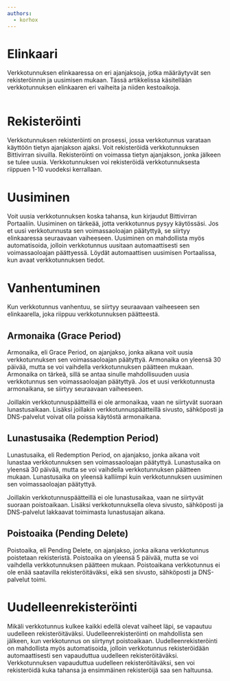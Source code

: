 ```yaml
---
authors:
  - korhox
---
```



# Elinkaari

Verkkotunnuksen elinkaaressa on eri ajanjaksoja, jotka määräytyvät sen rekisteröinnin ja uusimisen mukaan. Tässä artikkelissa käsitellään verkkotunnuksen elinkaaren eri vaiheita ja niiden kestoaikoja.

<Image img="/img/domain/domain-lifecycle-fi.svg" className="w-full shadow-lg rounded-2xl bg-white p-2 md:p-5"  />

# Rekisteröinti

Verkkotunnuksen rekisteröinti on prosessi, jossa verkkotunnus varataan käyttöön tietyn ajanjakson ajaksi. Voit rekisteröidä verkkotunnuksen Bittivirran sivuilla. Rekisteröinti on voimassa tietyn ajanjakson, jonka jälkeen se tulee uusia. Verkkotunnuksen voi rekisteröidä verkkotunnuksesta riippuen 1-10 vuodeksi kerrallaan.

# Uusiminen

Voit uusia verkkotunnuksen koska tahansa, kun kirjaudut Bittivirran Portaaliin. Uusiminen on tärkeää, jotta verkkotunnus pysyy käytössäsi. Jos et uusi verkkotunnusta sen voimassaoloajan päätyttyä, se siirtyy elinkaaressa seuraavaan vaiheeseen. Uusiminen on mahdollista myös automatisoida, jolloin verkkotunnus uusitaan automaattisesti sen voimassaoloajan päättyessä. Löydät automaattisen uusimisen Portaalissa, kun avaat verkkotunnuksen tiedot.

# Vanhentuminen

Kun verkkotunnus vanhentuu, se siirtyy seuraavaan vaiheeseen sen elinkaarella, joka riippuu verkkotunnuksen päätteestä.

## Armonaika (Grace Period)

Armonaika, eli Grace Period, on ajanjakso, jonka aikana voit uusia verkkotunnuksen sen voimassaoloajan päätyttyä. Armonaika on yleensä 30 päivää, mutta se voi vaihdella verkkotunnuksen päätteen mukaan. Armonaika on tärkeä, sillä se antaa sinulle mahdollisuuden uusia verkkotunnus sen voimassaoloajan päätyttyä. Jos et uusi verkkotunnusta armonaikana, se siirtyy seuraavaan vaiheeseen.

Joillakin verkkotunnuspäätteillä ei ole armonaikaa, vaan ne siirtyvät suoraan lunastusaikaan. Lisäksi joillakin verkkotunnuspäätteillä sivusto, sähköposti ja DNS-palvelut voivat olla poissa käytöstä armonaikana.

## Lunastusaika (Redemption Period)

Lunastusaika, eli Redemption Period, on ajanjakso, jonka aikana voit lunastaa verkkotunnuksen sen voimassaoloajan päätyttyä. Lunastusaika on yleensä 30 päivää, mutta se voi vaihdella verkkotunnuksen päätteen mukaan. Lunastusaika on yleensä kalliimpi kuin verkkotunnuksen uusiminen sen voimassaoloajan päätyttyä.

Joillakin verkkotunnuspäätteillä ei ole lunastusaikaa, vaan ne siirtyvät suoraan poistoaikaan. Lisäksi verkkotunnuksella oleva sivusto, sähköposti ja DNS-palvelut lakkaavat toimimasta lunastusajan aikana.

## Poistoaika (Pending Delete)

Poistoaika, eli Pending Delete, on ajanjakso, jonka aikana verkkotunnus poistetaan rekisteristä. Poistoaika on yleensä 5 päivää, mutta se voi vaihdella verkkotunnuksen päätteen mukaan. Poistoaikana verkkotunnus ei ole enää saatavilla rekisteröitäväksi, eikä sen sivusto, sähköposti ja DNS-palvelut toimi.

# Uudelleenrekisteröinti

Mikäli verkkotunnus kulkee kaikki edellä olevat vaiheet läpi, se vapautuu uudelleen rekisteröitäväksi. Uudelleenrekisteröinti on mahdollista sen jälkeen, kun verkkotunnus on siirtynyt poistoaikaan. Uudelleenrekisteröinti on mahdollista myös automatisoida, jolloin verkkotunnus rekisteröidään automaattisesti sen vapauduttua uudelleen rekisteröitäväksi. Verkkotunnuksen vapauduttua uudelleen rekisteröitäväksi, sen voi rekisteröidä kuka tahansa ja ensimmäinen rekisteröijä saa sen haltuunsa.
